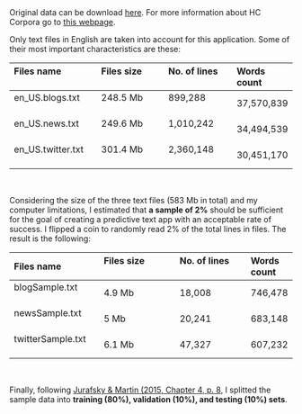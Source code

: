  

Original data can be download <a href="https://d396qusza40orc.cloudfront.net/dsscapstone/dataset/Coursera-SwiftKey.zip" target="_blank">here</a>. For more information about HC Corpora go to <a href="http://www.corpora.heliohost.org/aboutcorpus.html" target="_blank">this webpage</a>.

Only text files in English are taken into account for this application. Some of their most important characteristics are these:

|Files name                    |Files size                |No. of lines            |Words count |
|:-----------------------------|:-------------------------|:-----------------------|:----------|
|en_US.blogs.txt               |248.5 Mb                  |899,288                 |37,570,839 |
|en_US.news.txt                |249.6 Mb                  |1,010,242               |34,494,539 |
|en_US.twitter.txt             |301.4 Mb                  |2,360,148               |30,451,170 |

 

Considering the size of the three text files (583 Mb in total) and my computer limitations, I estimated that **a sample of 2%** should be sufficient for the goal of creating a predictive text app with an acceptable rate of success. I flipped a coin to randomly read 2% of the total lines in files. The result is the following:

|Files name                    |Files size                |No. of lines            |Words count |
|:-----------------------------|:-------------------------|:-----------------------|:----------|
|blogSample.txt                |4.9 Mb                    |18,008                  |746,478    |
|newsSample.txt                |5 Mb                      |20,241                  |683,148    |
|twitterSample.txt             |6.1 Mb                    |47,327                  |607,232    |

 

Finally, following <a href="https://www.google.es/url?sa=t&rct=j&q=&esrc=s&source=web&cd=1&cad=rja&uact=8&ved=0ahUKEwjZpNbpgpTQAhWMWRQKHS2KCMIQFggkMAA&url=https%3A%2F%2Fweb.stanford.edu%2F~jurafsky%2Fslp3%2F4.pdf&usg=AFQjCNGoZ4M7cc5cawjYsbc-v-PwXtpxdg" target="_blank">Jurafsky & Martin (2015, Chapter 4, p. 8</a>, I splitted the sample data into **training (80%), validation (10%), and testing (10%) sets**.
